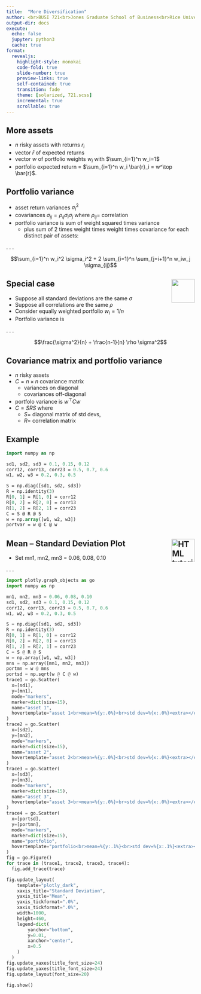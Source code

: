 ```yaml
---
title:  "More Diversification"
author: <br>BUSI 721<br>Jones Graduate School of Business<br>Rice University<br><br>Kerry Back
output-dir: docs
execute:
  echo: false
  jupyter: python3
  cache: true
format: 
  revealjs:
    highlight-style: monokai
    code-fold: true
    slide-number: true
    preview-links: true
    self-contained: true
    transition: fade
    theme: [solarized, 721.scss]
    incremental: true
    scrollable: true
---
```


## More assets

- $n$ risky assets with returns $r_i$
- vector $\bar{r}$ of expected returns 
- vector $w$ of portfolio weights $w_i$ with $\sum_{i=1}^n w_i=1$
- portfolio expected return = $\sum_{i=1}^n w_i \bar{r}_i = w^\top \bar{r}$.

## Portfolio variance

- asset return variances $\sigma_i^2$
- covariances $\sigma_{ij} = \rho_{ij}\sigma_i\sigma_j$ where $\rho_{ij}=$ correlation
- portfolio variance is sum of weight squared times variance
  - plus sum of 2 times weight times weight times covariance for each distinct pair of assets:

. . .

$$\sum_{i=1}^n w_i^2 \sigma_i^2 + 2 \sum_{i=1}^n \sum_{j=i+1}^n w_iw_j \sigma_{ij}$$


##  Special case <a href="https://bbcx-investments.com/portfolios/diversification"><img src="images/Rice_Owl.jpg" style="width:.65in;" align=right></a> 

- Suppose all standard deviations are the same $\sigma$
- Suppose all correlations are the same $\rho$
- Consider equally weighted portfolio $w_i=1/n$ 
- Portfolio variance is

. . .

$$\frac{\sigma^2}{n} + \frac{n-1}{n} \rho \sigma^2$$

## Covariance matrix and portfolio variance

- $n$ risky assets
- $C = n \times n$ covariance matrix
  - variances on diagonal
  - covariances off-diagonal
- portfolo variance is $w^\top C w$
- $C=SRS$ where 
  - $S=$ diagonal matrix of std devs, 
  - $R=$ correlation matrix

## Example

```.p
import numpy as np

sd1, sd2, sd3 = 0.1, 0.15, 0.12
corr12, corr13, corr23 = 0.5, 0.7, 0.6
w1, w2, w3 = 0.2, 0.3, 0.5

S = np.diag([sd1, sd2, sd3])
R = np.identity(3)
R[0, 1] = R[1, 0] = corr12
R[0, 2] = R[2, 0] = corr13
R[1, 2] = R[2, 1] = corr23
C = S @ R @ S
w = np.array([w1, w2, w3])
portvar = w @ C @ w
```

## Mean -- Standard Deviation Plot <a href="https://bbcx-investments.com/portfolios/two-assets"><img src="images/Rice_Owl.jpg" alt="HTML tutorial" style="width:.65in;" align=right></a> 

- Set  mn1, mn2, mn3 = 0.06, 0.08, 0.10

. . .

```python
import plotly.graph_objects as go
import numpy as np

mn1, mn2, mn3 = 0.06, 0.08, 0.10
sd1, sd2, sd3 = 0.1, 0.15, 0.12
corr12, corr13, corr23 = 0.5, 0.7, 0.6
w1, w2, w3 = 0.2, 0.3, 0.5

S = np.diag([sd1, sd2, sd3])
R = np.identity(3)
R[0, 1] = R[1, 0] = corr12
R[0, 2] = R[2, 0] = corr13
R[1, 2] = R[2, 1] = corr23
C = S @ R @ S
w = np.array([w1, w2, w3])
mns = np.array([mn1, mn2, mn3])
portmn = w @ mns
portsd = np.sqrt(w @ C @ w)
trace1 = go.Scatter(
  x=[sd1],
  y=[mn1],
  mode="markers",
  marker=dict(size=15),
  name="asset 1",
  hovertemplate="asset 1<br>mean=%{y:.0%}<br>std dev=%{x:.0%}<extra></extra>"
)
trace2 = go.Scatter(
  x=[sd2],
  y=[mn2],
  mode="markers",
  marker=dict(size=15),
  name="asset 2",
  hovertemplate="asset 2<br>mean=%{y:.0%}<br>std dev=%{x:.0%}<extra></extra>"
)
trace3 = go.Scatter(
  x=[sd3],
  y=[mn3],
  mode="markers",
  marker=dict(size=15),
  name="asset 3",
  hovertemplate="asset 3<br>mean=%{y:.0%}<br>std dev=%{x:.0%}<extra></extra>"
)
trace4 = go.Scatter(
  x=[portsd],
  y=[portmn],
  mode="markers",
  marker=dict(size=15),
  name="portfolio",
  hovertemplate="portfolio<br>mean=%{y:.1%}<br>std dev=%{x:.1%}<extra></extra>"
)
fig = go.Figure()
for trace in (trace1, trace2, trace3, trace4):
  fig.add_trace(trace)

fig.update_layout(
    template="plotly_dark",
    xaxis_title="Standard Deviation",
    yaxis_title="Mean",
    yaxis_tickformat=".0%",
    xaxis_tickformat=".0%",
    width=1000,
    height=460,
    legend=dict(
        yanchor="bottom", 
        y=0.01, 
        xanchor="center", 
        x=0.5
    )
  )
fig.update_xaxes(title_font_size=24)
fig.update_yaxes(title_font_size=24)
fig.update_layout(font_size=20)

fig.show()
```

